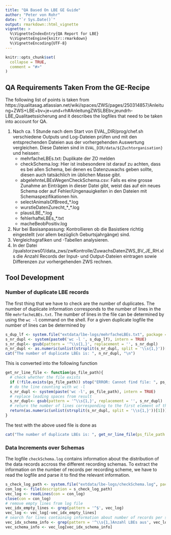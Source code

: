```yaml
---
title: "QA Based On LBE GE Guide"
author: "Peter von Rohr"
date: "`r Sys.Date()`"
output: rmarkdown::html_vignette
vignette: >
  %\VignetteIndexEntry{QA Report for LBE}
  %\VignetteEngine{knitr::rmarkdown}
  %\VignetteEncoding{UTF-8}
---
```


```r
knitr::opts_chunk$set(
  collapse = TRUE,
  comment = "#>"
)
```

## QA Requirements Taken From the GE-Recipe
The following list of points is taken from https://qualitasag.atlassian.net/wiki/spaces/ZWS/pages/250314857/Anleitung+ZWS+LBE+bv+je+und+rh#AnleitungZWSLBEbv,jeundrh-LBE_Qualitaetssicherung and it describes the logfiles that need to be taken into account for QA. 

1. Nach ca. 1 Stunde nach dem Start von EVAL_DIR/prog/chef.sh verschiedene Outputs und Log-Dateien prüfen und mit den entsprechenden Dateien aus der vorhergehenden Auswertung vergleichen. Diese Dateien sind in `EVAL_DIR/data/${Zuchtorganisation}` und heissen:
    + mehrfacheLBEs.txt: Duplikate der ZO melden
    + checkSchema.log: Hier ist insbesondere ist darauf zu achten, dass es bei allen Schema, bei denen es Datenzuwachs geben sollte, diesen auch tatsächlich im üblichen Masse gibt.
    + abgelehnteLBEsWegenCheckSchema.csv: Falls es eine grosse Zunahme an Einträgen in dieser Datei gibt, weist das auf ein neues Schema oder auf Fehler/Ungenauigkeiten in den Dateien mit Schemaspezifikationen hin.
    + selectAnimalsOfBreed_*.log
    + wurstleDatenZurecht_*_*.log
    + plausiLBE_*.log
    + fehlerhafteLBEs_*.txt
    + macheBeobPositiv.log
2. Nur bei Basisanpassung: Kontrollieren ob die Basistiere richtig eingestellt (vor allem bezüglich Geburtsjahrgänge) sind.
3. Vergleichsgrafiken und -Tabellen analysieren.
4. In der Datei /qualstorzws01/data_zws/zwKontrolle/ZuwachsDatenZWS_BV_JE_RH.xls die Anzahl Records der Input- und Output-Dateien eintragen sowie Differenzen zur vorhergehenden ZWS rechnen.


## Tool Development
### Number of duplicate LBE records
The first thing that we have to check are the number of duplicates. The number of duplicate information corresponds to the number of lines in the file `mehrfacheLBEs.txt`. The number of lines in the file can be determined by using the `wc -l` command on the shell. For a given duplicate logfile the number of lines can be determined by

```r
s_dup_lf <- system.file("extdata/lbe-logs/mehrfacheLBEs.txt", package = 'zwsroutinetools')
s_nr_dupl <- system(paste0('wc -l ', s_dup_lf), intern = TRUE)
s_nr_dupl<- gsub(pattern = '^\\s{1,}', replacement = '', s_nr_dupl)
n_nr_dupl <- as.numeric(unlist(strsplit(s_nr_dupl, split = '\\s{1,}'))[1])
cat("The number of duplicate LBEs is: ", n_nr_dupl, "\n")
```

This is converted into the following function

```r
get_nr_line_file <- function(ps_file_path){
  # check whether the file exists
  if (!file.exists(ps_file_path)) stop("ERROR: Cannot find file: ", ps_file_path)
  # do the line counting with wc -l
  s_nr_dupl <- system(paste('wc -l', ps_file_path), intern = TRUE)
  # replace leading spaces from result
  s_nr_dupl<- gsub(pattern = '^\\s{1,}', replacement = '', s_nr_dupl)
  # return the number of lines corresponding to the first element of the result as a number
  return(as.numeric(unlist(strsplit(s_nr_dupl, split = '\\s{1,}'))[1]))
}
```

The test with the above used file is done as

```r
cat("The number of duplicate LBEs is: ", get_nr_line_file(ps_file_path = s_dup_lf), "\n")
```


### Data Increments over Schemas
The logfile `checkSchema.log` contains information about the distribution of the data records accross the different recording schemas. To extract the information on the number of records per recording scheme, we have to read the logfile and parse it to find the relevant information.

```r
s_check_log_path <- system.file("extdata/lbe-logs/checkSchema.log", package = 'zwsroutinetools')
con_log <- file(description = s_check_log_path)
vec_log <- readLines(con = con_log)
close(con = con_log)
# remove empty lines from log file
vec_idx_empty_lines <- grep(pattern = '^$', vec_log)
vec_log <- vec_log[-vec_idx_empty_lines]
# search for lines containing information about number of records per schema
vec_idx_schema_info <- grep(pattern = '^\\s{1,}Anzahl LBEs aus', vec_log)
vec_schema_info <- vec_log[vec_idx_schema_info]

```

